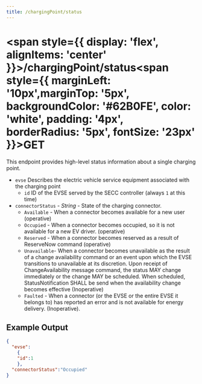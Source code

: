 ```yaml
---
title: /chargingPoint/status
---
```

#
# <span style={{ display: 'flex', alignItems: 'center' }}>/chargingPoint/status<span style={{ marginLeft: '10px',marginTop: '5px', backgroundColor: '#62B0FE', color: 'white', padding: '4px', borderRadius: '5px', fontSize: '23px' }}>GET</span></span>


This endpoint provides high-level status information about a single charging point.

- `evse` Describes the electric vehicle service equipment associated with the charging point
  - `id` ID of the EVSE served by the SECC controller (always `1` at this time)
- `connectorStatus` - *String* - State of the charging connector.
    - `Available` - When a connector becomes available for a new user (operative)
    - `Occupied` - When a connector becomes occupied, so it is not available for a new EV driver. (operative)
    - `Reserved` - When a connector becomes reserved as a result of ReserveNow command (operative)
    - `Unavailable`- When a connector becomes unavailable as the result of a change availability command or an event upon which the EVSE transitions to unavailable at its discretion. Upon receipt of ChangeAvailability message command, the status MAY change immediately or the change MAY be scheduled. When scheduled, StatusNotification SHALL be send when the availability change becomes effective (Inoperative)
    - `Faulted` - When a connector (or the EVSE or the entire EVSE it belongs to) has reported an error and is not available for energy delivery. (Inoperative).


## Example Output

```json title="pulsatrix/secc/A0123B4567C8/chargingPoint/status"
{
  "evse":
    {
    "id":1
    },
  "connectorStatus":"Occupied"
}
```
